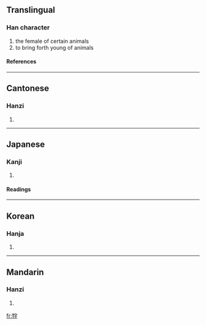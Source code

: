 ==Translingual==
===Han character===
{{Han char|rn=93|rad=牛|as=06|sn=10|four=2354<sub>7</sub>|canj=竹手十弓木 (HQJND)}}
# the female of certain animals
# to bring forth young of animals
====References====
{{Han ref|kx=0700.190|dkj=20012|dj=1113.020|hdz=31810.010|uh=7278|ud=29304|bh=D27E|bd=53886}}

----
==Cantonese==
===Hanzi===
{{yue-hanzi|jyut=|y=ji3}}
# {{defn|Cantonese}}

----
==Japanese==
===Kanji===
{{ja-kanji|grade=|rs=牛06}}
# {{defn|Japanese}} 
====Readings====
{{ja-readings|on=[[し]] (shi), [[じ]] (ji)|kun=[[めす]] (mesu)}}

----
==Korean==
===Hanja===
{{ko-hanja|hangeul=자|eumhun=|rv=ja|mr=cha|y=ca}}
# {{defn|Korean}}

----
==Mandarin==
===Hanzi===
{{cmn-hanzi|pin=[[zì]] ([[zi4]])|wg=tzu<sup>4</sup>}}
# {{defn|Mandarin}}

[[fr:牸]]